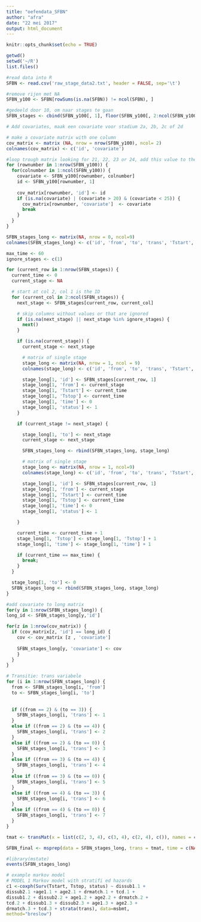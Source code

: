 ```yaml
---
title: "oefendata_SFBN"
author: "afra"
date: "22 mei 2017"
output: html_document
---
```


```r
knitr::opts_chunk$set(echo = TRUE)
```

```r
getwd()
setwd('~/R')
list.files()
```

```r
#read data into R
SFBN <- read.csv('raw_stage_data2.txt', header = FALSE, sep='\t')
```

```r
#remove rijen met NA
SFBN_y100 <- SFBN[rowSums(is.na(SFBN)) != ncol(SFBN), ]
```

```r
#gedeeld door 10, om naar stages te gaan
SFBN_stages <- cbind(SFBN_y100[, 1], floor(SFBN_y100[, 2:ncol(SFBN_y100)] / 10))
```

```r
# Add covariates, maak een covariate voor stadium 2a, 2b, 2c of 2d

# make a covariate matrix with one column
cov_matrix <- matrix (NA, nrow = nrow(SFBN_y100), ncol= 2)
colnames(cov_matrix) <- c('id', 'covariate')

#loop trough matrix looking for 21, 22, 23 or 24, add this value to the cov_matrix
for (rownumber in 1:nrow(SFBN_y100)) {
  for(colnumber in 1:ncol(SFBN_y100)) {
    covariate <- SFBN_y100[rownumber, colnumber]
    id <- SFBN_y100[rownumber, 1]
    
    cov_matrix[rownumber, 'id'] <- id
    if (is.na(covariate) | (covariate > 20) & (covariate < 25)) {
      cov_matrix[rownumber, 'covariate']  <- covariate
      break
    } 
  }
}
```

```r
SFBN_stages_long <- matrix(NA, nrow = 0, ncol=9)
colnames(SFBN_stages_long) <- c('id', 'from', 'to', 'trans', 'Tstart', 'Tstop', 'time', 'status', 'covariate')

max_time <- 60
ignore_stages <- c(1)

for (current_row in 1:nrow(SFBN_stages)) {
  current_time <- 0
  current_stage <- NA

  # start at col 2, col 1 is the ID
  for (current_col in 2:ncol(SFBN_stages)) {
    next_stage <- SFBN_stages[current_row, current_col]

    # skip columns without values or that are ignored
    if (is.na(next_stage) || next_stage %in% ignore_stages) {
      next()
    }

    if (is.na(current_stage)) {
      current_stage <- next_stage

      # matrix of single stage
      stage_long <- matrix(NA, nrow = 1, ncol = 9)
      colnames(stage_long) <- c('id', 'from', 'to', 'trans', 'Tstart', 'Tstop', 'time', 'status', 'covariate')

      stage_long[1, 'id'] <- SFBN_stages[current_row, 1]
      stage_long[1, 'from'] <- current_stage
      stage_long[1, 'Tstart'] <- current_time
      stage_long[1, 'Tstop'] <- current_time
      stage_long[1, 'time'] <- 0
      stage_long[1, 'status'] <- 1
    }

    if (current_stage != next_stage) {

      stage_long[1, 'to'] <- next_stage
      current_stage <- next_stage

      SFBN_stages_long <- rbind(SFBN_stages_long, stage_long)

      # matrix of single stage
      stage_long <- matrix(NA, nrow = 1, ncol=9)
      colnames(stage_long) <- c('id', 'from', 'to', 'trans', 'Tstart', 'Tstop', 'time', 'status', 'covariate')

      stage_long[1, 'id'] <- SFBN_stages[current_row, 1]
      stage_long[1, 'from'] <- current_stage
      stage_long[1, 'Tstart'] <- current_time
      stage_long[1, 'Tstop'] <- current_time
      stage_long[1, 'time'] <- 0
      stage_long[1, 'status'] <- 1

    }

    current_time <- current_time + 1
    stage_long[1, 'Tstop'] <- stage_long[1, 'Tstop'] + 1
    stage_long[1, 'time'] <- stage_long[1, 'time'] + 1

    if (current_time == max_time) {
      break;
    }
  }

  stage_long[1, 'to'] <- 0
  SFBN_stages_long <- rbind(SFBN_stages_long, stage_long)
}

```

```r
#add covariate to long matrix
for(y in 1:nrow(SFBN_stages_long)) {
long_id <- SFBN_stages_long[y,'id']

for(z in 1:nrow(cov_matrix)) {
  if (cov_matrix[z, 'id'] == long_id) {
    cov <- cov_matrix [z , 'covariate']
    
    SFBN_stages_long[y, 'covariate'] <- cov
    }
  }
}

```

```r
# Transitie: trans variabele
for (i in 1:nrow(SFBN_stages_long)) {
  from <- SFBN_stages_long[i, 'from']
  to <- SFBN_stages_long[i, 'to']
  
  
  if ((from == 2) & (to == 3)) {
    SFBN_stages_long[i, 'trans'] <- 1
  } 
  else if ((from == 2) & (to == 4)) {
    SFBN_stages_long[i, 'trans'] <- 2  
  }
  else if ((from == 2) & (to == 0)) {
    SFBN_stages_long[i, 'trans'] <- 3  
  }
  else if ((from == 3) & (to == 4)) {
    SFBN_stages_long[i, 'trans'] <- 4  
  }
  else if ((from == 3) & (to == 0)) {
    SFBN_stages_long[i, 'trans'] <- 5  
  }
  else if ((from == 4) & (to == 3)) {
    SFBN_stages_long[i, 'trans'] <- 6  
  }
  else if ((from == 4) & (to == 0)) {
    SFBN_stages_long[i, 'trans'] <- 7  
  }
}

```

```r
tmat <- transMat(x = list(c(2, 3, 4), c(3, 4), c(2, 4), c()), names = c(2, 3, 4, 0))
```

```r
SFBN_final <- msprep(data = SFBN_stages_long, trans = tmat, time = c(NA, "rec", "ae", + "recae", "rel", "srv"), status = c(NA, "rec.s", "ae.s", "recae.s", + "rel.s", "srv.s"), keep = c("match", "proph", "year", "agecl"))
```










```r
#library(mstate)
events(SFBN_stages_long)

```






















```r
# example markov model
# MODEL 1 Markov model with stratifi ed hazards
c1 <-coxph(Surv(Tstart, Tstop, status) ~ dissub1.1 +
dissub2.1 +age1.1 + age2.1 + drmatch.1 + tcd.1 +
dissub1.2 + dissub2.2 + age1.2 + age2.2 + drmatch.2 +
tcd.2 + dissub1.3 + dissub2.3 + age1.3 + age2.3 +
drmatch.3 + tcd.3 + strata(trans), data=msbmt,
method="breslow")
```


